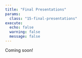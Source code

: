 ```yaml
---
title: "Final Presentations"
params:
  class: "15-final-presentations"
execute:
  echo: false
  warning: false
  message: false
---
```


Coming soon!

